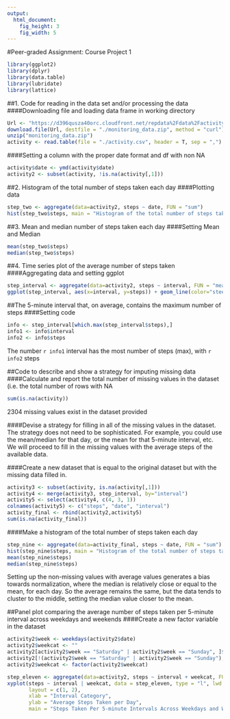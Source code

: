 ```yaml
---
output: 
  html_document: 
    fig_height: 3
    fig_width: 5
---
```

#Peer-graded Assignment: Course Project 1

```r
library(ggplot2)
library(dplyr)
library(data.table)
library(lubridate)
library(lattice)
```


##1. Code for reading in the data set and/or processing the data
####Downloading file and loading data frame in working directory
```r
Url <- "https://d396qusza40orc.cloudfront.net/repdata%2Fdata%2Factivity.zip"
download.file(Url, destfile = "./monitoring_data.zip", method = "curl")
unzip("monitoring_data.zip")
activity <- read.table(file = "./activity.csv", header = T, sep = ",")
```


####Setting a column with the proper date format and df with non NA
```r
activity$date <- ymd(activity$date)
activity2 <- subset(activity, !is.na(activity[,1]))
```


##2. Histogram of the total number of steps taken each day
####Plotting data
```r
step_two <- aggregate(data=activity2, steps ~ date, FUN = "sum")
hist(step_two$steps, main = "Histogram of the total number of steps taken each day", col="steelblue", xlab="Number of Steps", breaks=20)
```


##3. Mean and median number of steps taken each day
####Setting Mean and Median
```r
mean(step_two$steps)
median(step_two$steps)
```


##4. Time series plot of the average number of steps taken
####Aggregating data and setting ggplot
```r
step_interval <- aggregate(data=activity2, steps ~ interval, FUN = "mean")
ggplot(step_interval, aes(x=interval, y=steps)) + geom_line(color="steelblue", size=0.5) + labs(title="Time series plot of the average number of steps taken", x="Set Interval", y="Avg. Number of Steps") + theme_minimal()
```


##The 5-minute interval that, on average, contains the maximum number of steps
####Setting code
```r
info <- step_interval[which.max(step_interval$steps),]
info1 <- info$interval
info2 <- info$steps
```
The number `r info1` interval has the most number of steps (max), with
`r info2` steps


##Code to describe and show a strategy for imputing missing data
####Calculate and report the total number of missing values in the dataset (i.e. the total number of rows with NA
```r
sum(is.na(activity))
```
2304 missing values exist in the dataset provided

####Devise a strategy for filling in all of the missing values in the dataset. The strategy does not need to be sophisticated. For example, you could use the mean/median for that day, or the mean for that 5-minute interval, etc.
We will proceed to fill in the missing values with the average steps of the available data. 

####Create a new dataset that is equal to the original dataset but with the missing data filled in.
```r
activity3 <- subset(activity, is.na(activity[,1]))
activity4 <- merge(activity3, step_interval, by="interval")
activity5 <- select(activity4, c(4, 3, 1))
colnames(activity5) <- c("steps", "date", "interval")
activity_final <- rbind(activity2,activity5)
sum(is.na(activity_final))
```

####Make a histogram of the total number of steps taken each day
```r
step_nine <- aggregate(data=activity_final, steps ~ date, FUN = "sum")
hist(step_nine$steps, main = "Histogram of the total number of steps taken each day", col="steelblue", xlab="Number of Steps", breaks=20)
mean(step_nine$steps)
median(step_nine$steps)
```
Setting up the non-missing values with average values generates a bias towards normalization, where the median is relatively close or equal to the mean, for each day. So the average remains the same, but the data tends to cluster to the middle, setting the median value closer to the mean.


##Panel plot comparing the average number of steps taken per 5-minute interval across weekdays and weekends
####Create a new factor variable in the dataset
```r
activity2$week <- weekdays(activity2$date)
activity2$weekcat <- ""
activity2[activity2$week == "Saturday" | activity2$week == "Sunday", ]$weekcat <- "weekend"
activity2[!(activity2$week == "Saturday" | activity2$week == "Sunday"), ]$weekcat <- "weekday"
activity2$weekcat <- factor(activity2$weekcat)
```

```r
step_eleven <- aggregate(data=activity2, steps ~ interval + weekcat, FUN=mean)
xyplot(steps ~ interval | weekcat, data = step_eleven, type = "l", lwd = 2,
       layout = c(1, 2), 
       xlab = "Interval Category", 
       ylab = "Average Steps Taken per Day",
       main = "Steps Taken Per 5-minute Intervals Across Weekdays and Weekends")
```

